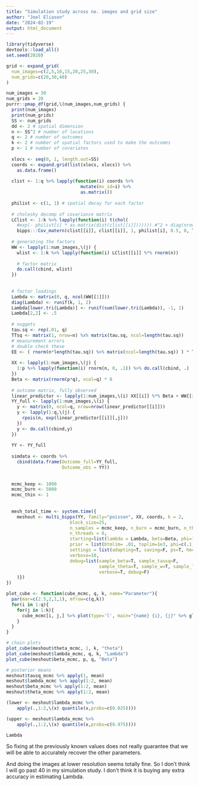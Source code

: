 ```yaml
---
title: "Simulation study across no. images and grid size"
author: "Joel Eliason"
date: "2024-02-19"
output: html_document
---
```


```r
library(tidyverse)
devtools::load_all()
set.seed(2020)

grid <- expand_grid(
  num_images=c(2,5,10,15,20,25,30),
  num_grids=c(20,30,40)
)

num_images = 30
num_grids = 20
purrr::pmap_df(grid,\(num_images,num_grids) {
  print(num_images)
  print(num_grids)
  SS <- num_grids
  dd <- 2 # spatial dimension
  n <- SS^2 # number of locations
  q <- 2 # number of outcomes
  k <- 2 # number of spatial factors used to make the outcomes
  p <- 1 # number of covariates
  
  xlocs <- seq(0, 1, length.out=SS)
  coords <- expand.grid(list(xlocs, xlocs)) %>%
    as.data.frame()
  
  clist <- 1:q %>% lapply(function(i) coords %>%
                            mutate(mv_id=i) %>%
                            as.matrix())
  
  philist <- c(1, 1) # spatial decay for each factor
  
  # cholesky decomp of covariance matrix
  LClist <- 1:k %>% lapply(function(i) t(chol(
    #exp(- philist[i] * as.matrix(dist(clist[[i]])))))) #^2 + diag(nrow(clist[[i]]))*1e-5))))
    bipps:::Cov_matern(clist[[i]], clist[[i]], 1, philist[i], 0.5, 0, T, 10))))
  
  # generating the factors
  WW <- lapply(1:num_images,\(j) {
    wlist <- 1:k %>% lapply(function(i) LClist[[i]] %*% rnorm(n))
  
    # factor matrix
    do.call(cbind, wlist)
  })
  
  
  # factor loadings
  Lambda <- matrix(0, q, ncol(WW[[1]]))
  diag(Lambda) <- runif(k, 1, 2)
  Lambda[lower.tri(Lambda)] <- runif(sum(lower.tri(Lambda)), -1, 1)
  Lambda[2,2] <- .5
  
  # nuggets
  tau.sq <- rep(.01, q)
  TTsq <- matrix(1, nrow=n) %x% matrix(tau.sq, ncol=length(tau.sq))
  # measurement errors
  # double check these
  EE <- ( rnorm(n*length(tau.sq)) %>% matrix(ncol=length(tau.sq)) ) * TTsq^.5
  
  XX <- lapply(1:num_images,\(j) {
    1:p %>% lapply(function(i) rnorm(n, 0, .1)) %>% do.call(cbind, .)
  })
  Beta <- matrix(rnorm(p*q), ncol=q) * 0
  
  # outcome matrix, fully observed
  linear_predictor <- lapply(1:num_images,\(i) XX[[i]] %*% Beta + WW[[i]] %*% t(Lambda))
  YY_full <- lapply(1:num_images,\(i) {
    y <- matrix(0, ncol=q, nrow=nrow(linear_predictor[[i]]))
    y <- lapply(1:q,\(j) {
      rpois(n, exp(linear_predictor[[i]][,j]))
    })
    y <- do.call(cbind,y)
  })
  
  YY <- YY_full
  
  simdata <- coords %>%
    cbind(data.frame(Outcome_full=YY_full,
                     Outcome_obs = YY))
  
  
  mcmc_keep <- 1000
  mcmc_burn <- 5000
  mcmc_thin <- 1
  
  
  mesh_total_time <- system.time({
    meshout <- multi_bipps(YY, family="poisson", XX, coords, k = 2,
                        block_size=25,
                        n_samples = mcmc_keep, n_burn = mcmc_burn, n_thin = mcmc_thin,
                        n_threads = 8,
                        starting=list(lambda = Lambda, beta=Beta, phi=1),
                        prior = list(btmlim= .01, toplim=1e3, phi=c(.1, 20), nu=c(.5, .5)),
                        settings = list(adapting=T, saving=F, ps=T, hmc=0),
                        verbose=10,
                        debug=list(sample_beta=T, sample_tausq=F,
                                   sample_theta=T, sample_w=T, sample_lambda=T,
                                   verbose=T, debug=F)
    )})
})
```

```r
plot_cube <- function(cube_mcmc, q, k, name="Parameter"){
  par(mar=c(2.5,2,1,1), mfrow=c(q,k))
  for(i in 1:q){
    for(j in 1:k){
      cube_mcmc[i, j,] %>% plot(type='l', main="{name} {i}, {j}" %>% glue::glue())
    }
  }
}

# chain plots
plot_cube(meshout$theta_mcmc, 1, k, "theta")
plot_cube(meshout$lambda_mcmc, q, k, "Lambda")
plot_cube(meshout$beta_mcmc, p, q, "Beta")
```

```r
# posterior means
meshout$tausq_mcmc %>% apply(1, mean)
meshout$lambda_mcmc %>% apply(1:2, mean)
meshout$beta_mcmc %>% apply(1:2, mean)
meshout$theta_mcmc %>% apply(1:2, mean)
```

```r
(lower <- meshout$lambda_mcmc %>%
    apply(.,1:2,\(x) quantile(x,probs=c(0.025))))

(upper <- meshout$lambda_mcmc %>%
    apply(.,1:2,\(x) quantile(x,probs=c(0.975))))
```

```r
Lambda
```

So fixing at the previously known values does not really guarantee that we will be able to accurately recover the other parameters.

And doing the images at lower resolution seems totally fine. So I don't think I will go past 40 in my simulation study. I don't think it is buying any extra accuracy in estimating Lambda.
